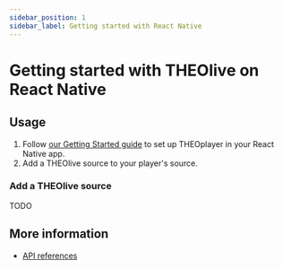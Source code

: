 ```yaml
---
sidebar_position: 1
sidebar_label: Getting started with React Native
---
```


# Getting started with THEOlive on React Native

## Usage

1. Follow [our Getting Started guide](/theoplayer/getting-started/frameworks/react-native/getting-started/)
   to set up THEOplayer in your React Native app.
2. Add a THEOlive source to your player's source.

### Add a THEOlive source

TODO

## More information

- [API references](https://theoplayer.github.io/react-native-theoplayer/api/)
